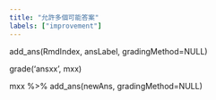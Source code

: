 ```yaml
---
title: "允許多個可能答案"
labels: ["improvement"]
---
```


add_ans(RmdIndex, ansLabel, gradingMethod=NULL)

grade('ansxx', mxx)

mxx %>% add_ans(newAns, gradingMethod=NULL)
